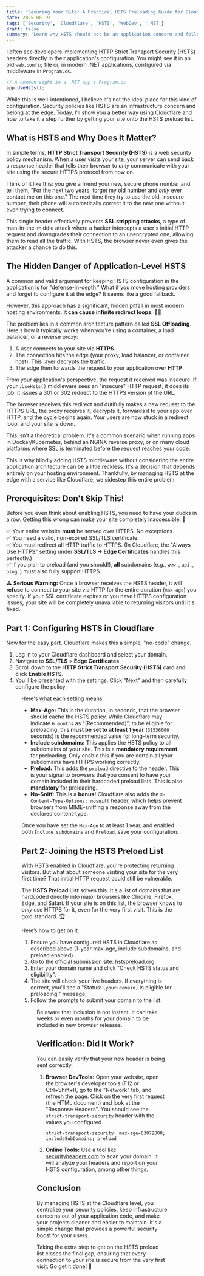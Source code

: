```yaml
---
title: 'Securing Your Site: A Practical HSTS Preloading Guide for Cloudflare Users'
date: 2025-08-19
tags: ['Security', 'Cloudflare', 'HSTS', 'WebDev', '.NET']
draft: false
summary: 'Learn why HSTS should not be an application concern and follow this practical guide to correctly configure it at the edge with Cloudflare, getting your site onto the HSTS preload list for maximum security.'
---
```




I often see developers implementing HTTP Strict Transport Security (HSTS) headers directly in their application's configuration. You might see it in an old `web.config` file or, in modern .NET applications, configured via middleware in `Program.cs`.

```csharp
// A common sight in a .NET app's Program.cs
app.UseHsts();
```

While this is well-intentioned, I believe it's not the ideal place for this kind of configuration. Security policies like HSTS are an infrastructure concern and belong at the edge. Today, I'll show you a better way using Cloudflare and how to take it a step further by getting your site onto the HSTS preload list.

## What is HSTS and Why Does It Matter?

In simple terms, **HTTP Strict Transport Security (HSTS)** is a web security policy mechanism. When a user visits your site, your server can send back a response header that tells their browser to *only* communicate with your site using the secure HTTPS protocol from now on.

Think of it like this: you give a friend your new, secure phone number and tell them, "For the next two years, forget my old number and *only* ever contact me on this one." The next time they try to use the old, insecure number, their phone will automatically correct it to the new one without even trying to connect.

This single header effectively prevents **SSL stripping attacks**, a type of man-in-the-middle attack where a hacker intercepts a user's initial HTTP request and downgrades their connection to an unencrypted one, allowing them to read all the traffic. With HSTS, the browser never even gives the attacker a chance to do this.

## The Hidden Danger of Application-Level HSTS

A common and valid argument for keeping HSTS configuration in the application is for "defense-in-depth." What if you move hosting providers and forget to configure it at the edge? It seems like a good fallback.

However, this approach has a significant, hidden pitfall in most modern hosting environments: **it can cause infinite redirect loops.** 😵‍💫

The problem lies in a common architecture pattern called **SSL Offloading**. Here's how it typically works when you're using a container, a load balancer, or a reverse proxy:

1.  A user connects to your site via **HTTPS**.
2.  The connection hits the edge (your proxy, load balancer, or container host). This layer decrypts the traffic.
3.  The edge then forwards the request to your application over **HTTP**.

From your application's perspective, the request it received was insecure. If your `.UseHsts()` middleware sees an "insecure" HTTP request, it does its job: it issues a 301 or 302 redirect to the HTTPS version of the URL.

The browser receives this redirect and dutifully makes a new request to the HTTPS URL, the proxy receives it, decrypts it, forwards it to your app over HTTP, and the cycle begins again. Your users are now stuck in a redirect loop, and your site is down.

This isn't a theoretical problem. It's a common scenario when running apps in Docker/Kubernetes, behind an NGINX reverse proxy, or on many cloud platforms where SSL is terminated before the request reaches your code.

This is why blindly adding HSTS middleware without considering the entire application architecture can be a little reckless. It's a decision that depends entirely on your hosting environment. Thankfully, by managing HSTS at the edge with a service like Cloudflare, we sidestep this entire problem.

## Prerequisites: Don't Skip This\!

Before you even think about enabling HSTS, you need to have your ducks in a row. Getting this wrong can make your site completely inaccessible. 😬

✅ Your entire website **must** be served over HTTPS. No exceptions.\
✅ You need a valid, non-expired SSL/TLS certificate.\
✅ You must redirect all HTTP traffic to HTTPS. (In Cloudflare, the "Always Use HTTPS" setting under **SSL/TLS -\> Edge Certificates** handles this perfectly.)\
✅ If you plan to preload (and you should\!), **all** subdomains (e.g., `www.`, `api.`, `blog.`) must also fully support HTTPS.

⚠️ **Serious Warning:** Once a browser receives the HSTS header, it will **refuse** to connect to your site via HTTP for the entire duration (`max-age`) you specify. If your SSL certificate expires or you have HTTPS configuration issues, your site will be completely unavailable to returning visitors until it's fixed.

## Part 1: Configuring HSTS in Cloudflare

Now for the easy part. Cloudflare makes this a simple, "no-code" change.

1.  Log in to your Cloudflare dashboard and select your domain.
2.  Navigate to **SSL/TLS** \> **Edge Certificates**.
3.  Scroll down to the **HTTP Strict Transport Security (HSTS)** card and click **Enable HSTS**.
4.  You'll be presented with the settings. Click "Next" and then carefully configure the policy.

<Figure key="/images/hsts-cloudflare-config.png" src="/images/hsts-cloudflare-config.png" alt="Cloudflare's HSTS configuration settings pane showing Max-Age, Include Subdomains, Preload, and No-Sniff options." width="0" height="0" caption="Configuring the HSTS policy in the Cloudflare dashboard" />

Here's what each setting means:

* **Max-Age:** This is the duration, in seconds, that the browser should cache the HSTS policy. While Cloudflare may indicate `6 months` as "(Recommended)", to be eligible for preloading, this **must be set to at least 1 year** (`31536000` seconds) is the recommended value for long-term security.
* **Include subdomains:** This applies the HSTS policy to all subdomains of your site. This is a **mandatory requirement** for preloading. Only enable this if you are certain all your subdomains have HTTPS working correctly.
* **Preload:** This adds the `preload` directive to the header. This is your signal to browsers that you consent to have your domain included in their hardcoded preload lists. This is also **mandatory** for preloading.
* **No-Sniff:** This is a **bonus!** Cloudflare also adds the `X-Content-Type-Options: nosniff` header, which helps prevent browsers from MIME-sniffing a response away from the declared content-type.

Once you have set the `Max-Age` to at least 1 year, and enabled both `Include subdomains` and `Preload`, save your configuration.

## Part 2: Joining the HSTS Preload List

With HSTS enabled in Cloudflare, you're protecting returning visitors. But what about someone visiting your site for the very first time? That initial HTTP request could still be vulnerable.

The **HSTS Preload List** solves this. It's a list of domains that are hardcoded directly into major browsers like Chrome, Firefox, Edge, and Safari. If your site is on this list, the browser knows to *only* use HTTPS for it, even for the very first visit. This is the gold standard. 🏆

Here’s how to get on it:

1.  Ensure you have configured HSTS in Cloudflare as described above (1-year max-age, include subdomains, and preload enabled).
2.  Go to the official submission site: [hstspreload.org](https://hstspreload.org).
3.  Enter your domain name and click "Check HSTS status and eligibility".
4.  The site will check your live headers. If everything is correct, you'll see a "Status: `[your-domain]` is eligible for preloading." message.
5.  Follow the prompts to submit your domain to the list.

<Figure key="/images/hsts-preload-check.png" src="/images/hsts-preload-check.png" alt="The hstspreload.org website showing a successful eligibility check for a domain." width="0" height="0" caption="Successful eligibility check on hstspreload.org" />

Be aware that inclusion is not instant. It can take weeks or even months for your domain to be included in new browser releases.

## Verification: Did It Work?

You can easily verify that your new header is being sent correctly.

1.  **Browser DevTools:** Open your website, open the browser's developer tools (F12 or Ctrl+Shift+I), go to the "Network" tab, and refresh the page. Click on the very first request (the HTML document) and look at the "Response Headers". You should see the `strict-transport-security` header with the values you configured.

    ```http
    strict-transport-security: max-age=63072000; includeSubDomains; preload
    ```

2.  **Online Tools:** Use a tool like [securityheaders.com](https://securityheaders.com) to scan your domain. It will analyze your headers and report on your HSTS configuration, among other things.

## Conclusion

By managing HSTS at the Cloudflare level, you centralize your security policies, keep infrastructure concerns out of your application code, and make your projects cleaner and easier to maintain. It's a simple change that provides a powerful security boost for your users.

Taking the extra step to get on the HSTS preload list closes the final gap, ensuring that every connection to your site is secure from the very first visit. Go get it done\! 🚀
